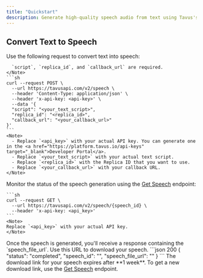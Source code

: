 ```yaml
---
title: "Quickstart"
description: Generate high-quality speech audio from text using Tavus's Speech service.
---
```


## Convert Text to Speech

<Steps>
  <Step title="Step 1: Generate Speech">
     Use the following request to convert text into speech:
    <Note>
      
      `script`, `replica_id`, and `callback_url` are required.
    </Note>
    ```sh
    curl --request POST \
      --url https://tavusapi.com/v2/speech \
      --header 'Content-Type: application/json' \
      --header 'x-api-key: <api-key>' \
      --data '{
      "script": "<your_text_script>",
      "replica_id": "<replica_id>",
      "callback_url": "<your_callback_url>"
    }'
    ```
    <Note>
      - Replace `<api_key>` with your actual API key. You can generate one in the <a href="https://platform.tavus.io/api-keys" target="_blank">Developer Portal</a>.
      - Replace `<your_text_script>` with your actual text script.
      - Replace `<replica_id>` with the Replica ID that you want to use.
      - Replace `<your_callback_url>` with your callback URL.
    </Note>
  </Step>
  <Step title="Step 2: Check Speech Status">
    Monitor the status of the speech generation using the <a href="/api-reference/speech/get-speech" target="_blank">Get Speech</a> endpoint:

    ```sh
    curl --request GET \
      --url https://tavusapi.com/v2/speech/{speech_id} \
      --header 'x-api-key: <api_key>'
    ```
    <Note>
    Replace `<api_key>` with your actual API key.
    </Note>
  </Step>
  <Step title="Step 3: Download the Speech">
    Once the speech is generated, you'll receive a response containing the `speech_file_url`. Use this URL to download your speech.
    ```json 200
    {
      "status": "completed",
      "speech_id": "<your_speech_id>",
      "speech_file_url": "<your_speech_url>"
    }
    ```
    <Warning>
      The download link for your speech expires after **1 week**. To get a new download link, use the <a href="/api-reference/speech/get-speech" target="_blank" rel="noopener noreferrer">Get Speech</a> endpoint.
    </Warning>
  </Step>
</Steps>